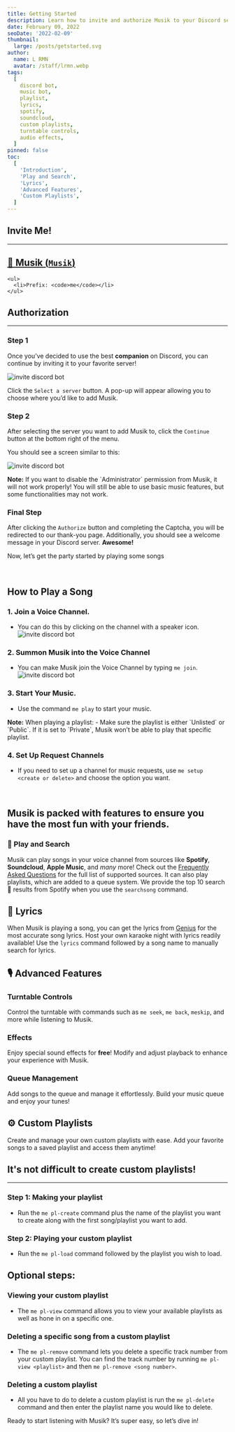 ```yaml
---
title: Getting Started
description: Learn how to invite and authorize Musik to your Discord server to start enjoying its features.
date: February 09, 2022
seoDate: '2022-02-09'
thumbnail:
  large: /posts/getstarted.svg
author:
  name: L RMN
  avatar: /staff/lrmn.webp
tags:
  [
    discord bot,
    music bot,
    playlist,
    lyrics,
    spotify,
    soundcloud,
    custom playlists,
    turntable controls,
    audio effects,
  ]
pinned: false
toc:
  [
    'Introduction',
    'Play and Search',
    'Lyrics',
    'Advanced Features',
    'Custom Playlists',
  ]
---
```


## Invite Me!

---

<div style={{ display: 'flex', alignItems: 'center', justifyContent: 'space-between' }}>
  <div style={{ marginLeft: '1rem' }}>
    <a 
      href="https://Musik.xyz/invite" 
      target="_blank" 
      rel="noopener noreferrer" 
      style={{ textDecoration: 'none', color: '#5865F2' }}
    >
      <h2 style={{ color: '#5865F2' }}>
        👋 Musik (<code>Musik</code>)
      </h2>
    </a>

    <ul>
      <li>Prefix: <code>me</code></li>
    </ul>

  </div>
</div>

## Authorization

---

### Step 1

Once you’ve decided to use the best **companion** on Discord, you can continue by inviting it to your favorite server!

![invite discord bot](/posts/Images/GetStarted/invite.png)

Click the `Select a server` button. A pop-up will appear allowing you to choose where you’d like to add Musik.

### Step 2

After selecting the server you want to add Musik to, click the `Continue` button at the bottom right of the menu.

You should see a screen similar to this:

![invite discord bot](/posts/Images/GetStarted/invites.png)

<div
  style={{
    backgroundColor: '#313338',
    padding: '10px',
    borderRadius: '10px',
    color: '#ffffff',
    marginBottom: '5px',
  }}
>
  <strong>Note:</strong> If you want to disable the `Administrator` permission
  from Musik, it will not work properly! You will still be able to use basic
  music features, but some functionalities may not work.
</div>

### Final Step

After clicking the `Authorize` button and completing the Captcha, you will be redirected to our thank-you page. Additionally, you should see a welcome message in your Discord server. **Awesome!**

Now, let’s get the party started by playing some songs

<br />

## How to Play a Song

### 1. Join a Voice Channel.

- You can do this by clicking on the channel with a speaker icon.
  ![invite discord bot](/posts/Images/GetStarted/connect.gif)

### 2. Summon Musik into the Voice Channel

- You can make Musik join the Voice Channel by typing `me join`.
  ![invite discord bot](/posts/Images/GetStarted/join.gif)

### 3. Start Your Music.

- Use the command `me play` to start your music.

<div
  style={{
    backgroundColor: '#313338',
    padding: '10px',
    borderRadius: '10px',
    color: '#ffffff',
    marginBottom: '5px',
  }}
>
  <strong>Note:</strong> When playing a playlist: - Make sure the playlist is
  either `Unlisted` or `Public`. If it is set to `Private`, Musik won’t be able
  to play that specific playlist.
</div>

### 4. Set Up Request Channels

- If you need to set up a channel for music requests, use `me setup <create or delete>` and choose the option you want.

<br />

## Musik is packed with features to ensure **you** have the most fun with your friends.

### 🔎 Play and Search

Musik can play songs in your voice channel from sources like **Spotify**, **Soundcloud**, **Apple Music**, and _many_ more! Check out the [Frequently Asked Questions](https://meww.me/blog/frequently-asked-questions) for the full list of supported sources. It can also play playlists, which are added to a queue system. We provide the top 10 search 🔎 results from Spotify when you use the `searchsong` command.

## 📃 Lyrics

When Musik is playing a song, you can get the lyrics from [Genius](https://genius.com) for the most accurate song lyrics. Host your own karaoke night with lyrics readily available! Use the `lyrics` command followed by a song name to manually search for lyrics.

## 🎙️ Advanced Features

### Turntable Controls

Control the turntable with commands such as `me seek`, `me back`, `meskip`, and more while listening to Musik.

### Effects

Enjoy special sound effects for **free**! Modify and adjust playback to enhance your experience with Musik.

### Queue Management

Add songs to the queue and manage it effortlessly. Build your music queue and enjoy your tunes!

## ⚙️ Custom Playlists

Create and manage your own custom playlists with ease. Add your favorite songs to a saved playlist and access them anytime!

## It's not difficult to create custom playlists!

---

### Step 1: Making your playlist

- Run the `me pl-create` command plus the name of the playlist you want to create along with the first song/playlist you want to add.

### Step 2: Playing your custom playlist

- Run the `me pl-load` command followed by the playlist you wish to load.

## Optional steps:

### Viewing your custom playlist

- The `me pl-view` command allows you to view your available playlists as well as hone in on a specific one.

### Deleting a specific song from a custom playlist

- The `me pl-remove` command lets you delete a specific track number from your custom playlist. You can find the track number by running `me pl-view <playlist>` and then `me pl-remove <song number>`.

### Deleting a custom playlist

- All you have to do to delete a custom playlist is run the `me pl-delete` command and then enter the playlist name you would like to delete.

Ready to start listening with Musik? It’s super easy, so let’s dive in!

